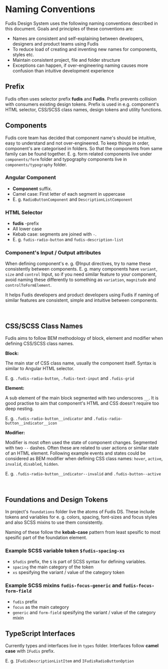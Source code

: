 
<Meta title="Documentation/Development/Naming Conventions" />

# Naming Conventions

Fudis Design System uses the following naming conventions described in this document. Goals and principles of these conventions are:

- Names are consistent and self-explaining between developers, designers and product teams using Fudis
- To reduce load of creating and inventing new names for components, styles etc.
- Maintain consistent project, file and folder structure
- Exceptions can happen, if over-engineering naming causes more confusion than intuitive development experience

## Prefix

Fudis often uses selector prefix **fudis** and **Fudis**. Prefix prevents collision with consumers existing design tokens. Prefix is used in e.g. component's HTML selector, CSS/SCSS class names, design tokens and utility functions.

## Components

Fudis core team has decided that component name's should be intuitive, easy to understand and not over-engineered. To keep things in order, component's are categorised in folders. So that the components from same family can be found together. E. g. form related components live under `components/form` folder and typography components live in `components/typography` folder.

### Angular Component

- **Component** suffix.
- Camel case: First letter of each segment in uppercase
- E. g. `RadioButtonComponent` and `DescriptionListComponent`

### HTML Selector

- **fudis** -prefix
- All lower case
- Kebab case: segments are joined with <code>-</code>.
- E. g. `fudis-radio-button` and `fudis-description-list`

### Component's Input / Output attributes

When defining component's e. g. @Input directives, try to name these consistently between components. E. g. many components have `variant`, `size` and `control` Input, so if you need similar feature to your component, avoid naming these differently to something as `variation`, `magnitude` and `controlToFormElement`.

It helps Fudis developers and product developers using Fudis if naming of similar features are consistent, simple and intuitive between components.

<br />

## CSS/SCSS Class Names

Fudis aims to follow BEM methodology of block, element and modifier when defining CSS/SCSS class names.

**Block:**

The main star of CSS class name, usually the component itself. Syntax is similar to Angular HTML selector.

E. g. `.fudis-radio-button`, `.fudis-text-input` and `.fudis-grid`

**Element:**

A sub element of the main block segmented with two underscores `__`. It is good practise to aim that component's HTML and CSS doesn't require too deep nesting.

E. g. `.fudis-radio-button__indicator` and `.fudis-radio-button__indicator__icon`

**Modifier:**

Modifier is most often used the state of component changes. Segmented with two `--` dashes. Often these are related to user actions or similar state of an HTML element. Following example events and states could be considered as BEM modifier when defining CSS class names: `hover`, `active`, `invalid`, `disabled`, `hidden`.

E. g. `.fudis-radio-button__indicator--invalid` and `.fudis-button--active`

<br />

## Foundations and Design Tokens

In project's `foundations` folder live the atoms of Fudis DS. These include tokens and variables for e. g. colors, spacing, font-sizes and focus styles and also SCSS mixins to use them consistently.

Naming of these follow the **kebab-case** pattern from least spesific to most spesific part of the foundation element.

### Example SCSS variable token `$fudis-spacing-xs`

- `$fudis` prefix, the `$` is part of SCSS syntax for defining variables.
- `spacing` the main category of the token
- `xs` spesifying the variant / value of the category token

### Example SCSS mixins `fudis-focus-generic` and `fudis-focus-form-field`

- `fudis` prefix
- `focus` as the main category
- `generic` and `form-field` spesifying the variant / value of the category mixin

## TypeScript Interfaces

Currently types and interfaces live in `types` folder. Interfaces follow **camel case** with `IFudis` prefix.

E. g. `IFudisDescriptionListItem` and `IFudisRadioButtonOption`
